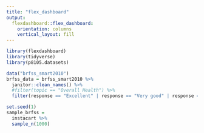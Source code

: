 ```yaml
---
title: "flex_dashboard"
output: 
  flexdashboard::flex_dashboard:
    orientation: columns
    vertical_layout: fill
---
```


```r
library(flexdashboard)
library(tidyverse)
library(p8105.datasets)
```


```r
data("brfss_smart2010")
brfss_data = brfss_smart2010 %>% 
  janitor::clean_names() %>% 
  #filter(topic == "Overall Health") %>% 
  filter(response == "Excellent" | response == "Very good" | response == "Good" | response == "Fair" | response == "Poor") %>% mutate(response = ordered(response, levels = c("Excellent", "Very good", "Good", "Fair", "Poor")))
```

```r
set.seed(1)
sample_brfss = 
  instacart %>% 
  sample_n(1000)
```